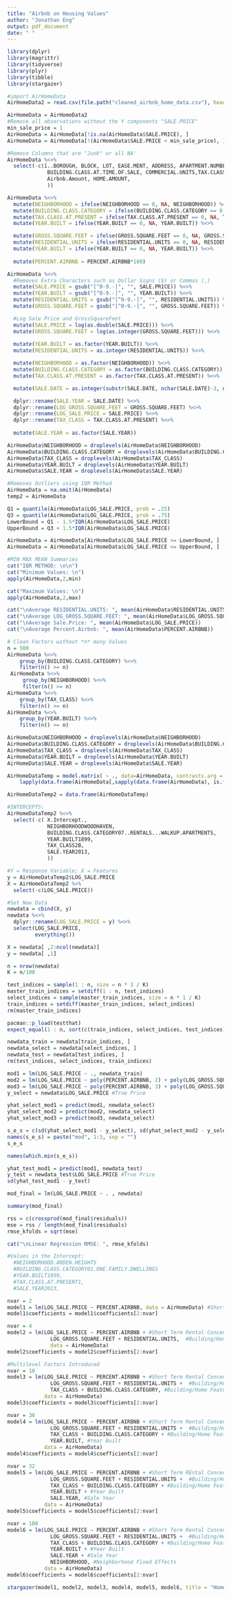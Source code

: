 ```yaml
---
title: "Airbnb on Housing Values"
author: "Jonathan Eng"
output: pdf_document
date: " "
---
```


```r
library(dplyr)
library(magrittr)
library(tidyverse)
library(plyr)
library(tibble)
library(stargazer)

```

```r
#import AirHomeData
AirHomeData2 = read.csv(file.path("cleaned_airbnb_home_data.csv"), header = TRUE)
```

```r
AirHomeData = AirHomeData2
#Remove all observations without the Y components "SALE.PRICE"
min_sale_price = 1
AirHomeData = AirHomeData[!is.na(AirHomeData$SALE.PRICE), ]
AirHomeData = AirHomeData[!(AirHomeData$SALE.PRICE < min_sale_price), ]

```

```r
#Remove Columns that are "Junk" or all NA'
AirHomeData %<>%
  select(-c(ï..BOROUGH, BLOCK, LOT, EASE.MENT, ADDRESS, APARTMENT.NUMBER, ZIP.CODE, TOTAL.UNITS, BUILDING.CLASS.AT.PRESENT, 
             BUILDING.CLASS.AT.TIME.OF.SALE, COMMERCIAL.UNITS,TAX.CLASS.AT.TIME.OF.SALE, LAND.SQUARE.FEET, 
             Airbnb.Amount, HOME.AMOUNT, 
             ))

AirHomeData %<>%
  mutate(NEIGHBORHOOD = ifelse(NEIGHBORHOOD == 0, NA, NEIGHBORHOOD)) %<>%
  mutate(BUILDING.CLASS.CATEGORY = ifelse(BUILDING.CLASS.CATEGORY == 0, NA, BUILDING.CLASS.CATEGORY)) %<>%
  mutate(TAX.CLASS.AT.PRESENT = ifelse(TAX.CLASS.AT.PRESENT == 0, NA, TAX.CLASS.AT.PRESENT)) %<>%
  mutate(YEAR.BUILT = ifelse(YEAR.BUILT == 0, NA, YEAR.BUILT)) %<>%

  mutate(GROSS.SQUARE.FEET = ifelse(GROSS.SQUARE.FEET == 0, NA, GROSS.SQUARE.FEET)) %<>%
  mutate(RESIDENTIAL.UNITS = ifelse(RESIDENTIAL.UNITS == 0, NA, RESIDENTIAL.UNITS)) %<>%
  mutate(YEAR.BUILT = ifelse(YEAR.BUILT == 0, NA, YEAR.BUILT)) %<>%
  
  mutate(PERCENT.AIRBNB = PERCENT.AIRBNB*100) 
```

```r
AirHomeData %<>%
  #Removes Extra Characters such as Dollar Signs ($) or Commas (,)
  mutate(SALE.PRICE = gsub("[^0-9.-]", "", SALE.PRICE)) %<>%
  mutate(YEAR.BUILT = gsub("[^0-9.-]", "", YEAR.BUILT)) %<>%
  mutate(RESIDENTIAL.UNITS = gsub("[^0-9.-]", "", RESIDENTIAL.UNITS)) %<>%
  mutate(GROSS.SQUARE.FEET = gsub("[^0-9.-]", "", GROSS.SQUARE.FEET)) %<>%

  #Log Sale Price and GrossSquareFeet
  mutate(SALE.PRICE = log(as.double(SALE.PRICE))) %<>%
  mutate(GROSS.SQUARE.FEET = log(as.integer(GROSS.SQUARE.FEET))) %<>%
  
  mutate(YEAR.BUILT = as.factor(YEAR.BUILT)) %<>%
  mutate(RESIDENTIAL.UNITS = as.integer(RESIDENTIAL.UNITS)) %<>%

  mutate(NEIGHBORHOOD = as.factor(NEIGHBORHOOD)) %<>%
  mutate(BUILDING.CLASS.CATEGORY = as.factor(BUILDING.CLASS.CATEGORY)) %<>%
  mutate(TAX.CLASS.AT.PRESENT = as.factor(TAX.CLASS.AT.PRESENT)) %<>%

  mutate(SALE.DATE = as.integer(substr(SALE.DATE, nchar(SALE.DATE)-3, nchar(SALE.DATE)))) %<>%

  dplyr::rename(SALE.YEAR = SALE.DATE) %<>%
  dplyr::rename(LOG_GROSS.SQUARE.FEET = GROSS.SQUARE.FEET) %<>%
  dplyr::rename(LOG_SALE.PRICE = SALE.PRICE) %<>%
  dplyr::rename(TAX_CLASS = TAX.CLASS.AT.PRESENT) %<>%
  
  mutate(SALE.YEAR = as.factor(SALE.YEAR)) 

```

```r
AirHomeData$NEIGHBORHOOD = droplevels(AirHomeData$NEIGHBORHOOD)  
AirHomeData$BUILDING.CLASS.CATEGORY = droplevels(AirHomeData$BUILDING.CLASS.CATEGORY)
AirHomeData$TAX_CLASS = droplevels(AirHomeData$TAX_CLASS)
AirHomeData$YEAR.BUILT = droplevels(AirHomeData$YEAR.BUILT)
AirHomeData$SALE.YEAR = droplevels(AirHomeData$SALE.YEAR)
```

```r
#Removes Outliers using IQR Method
AirHomeData = na.omit(AirHomeData)
temp2 = AirHomeData

Q1 = quantile(AirHomeData$LOG_SALE.PRICE, prob = .25)
Q3 = quantile(AirHomeData$LOG_SALE.PRICE, prob = .75)
LowerBound = Q1 - 1.5*IQR(AirHomeData$LOG_SALE.PRICE)
UpperBound = Q3 + 1.5*IQR(AirHomeData$LOG_SALE.PRICE)

AirHomeData = AirHomeData[AirHomeData$LOG_SALE.PRICE >= LowerBound, ]
AirHomeData = AirHomeData[AirHomeData$LOG_SALE.PRICE <= UpperBound, ]
```

```r
#MIN MAX MEAN Summaries
cat("IQR METHOD: \n\n")
cat("Minimum Values: \n")
apply(AirHomeData,2,min)

cat("Maximum Values: \n")
apply(AirHomeData,2,max)

cat("\nAverage RESIDENTIAL.UNITS: ", mean(AirHomeData$RESIDENTIAL.UNITS))
cat("\nAverage LOG_GROSS.SQUARE.FEET: ", mean(AirHomeData$LOG_GROSS.SQUARE.FEET))
cat("\nAverage Sale.Price: ", mean(AirHomeData$LOG_SALE.PRICE))
cat("\nAverage Percent.Airbnb: ", mean(AirHomeData$PERCENT.AIRBNB))
```

```r
# Clean Factors without *n* many Values
n = 500
AirHomeData %<>%
    group_by(BUILDING.CLASS.CATEGORY) %<>%
    filter(n() >= n)
 AirHomeData %<>%
     group_by(NEIGHBORHOOD) %<>%
     filter(n() >= n)
AirHomeData %<>%
    group_by(TAX_CLASS) %<>%
    filter(n() >= n)
AirHomeData %<>%
    group_by(YEAR.BUILT) %<>%
    filter(n() >= n)
```


```r
AirHomeData$NEIGHBORHOOD = droplevels(AirHomeData$NEIGHBORHOOD)  
AirHomeData$BUILDING.CLASS.CATEGORY = droplevels(AirHomeData$BUILDING.CLASS.CATEGORY)
AirHomeData$TAX_CLASS = droplevels(AirHomeData$TAX_CLASS)
AirHomeData$YEAR.BUILT = droplevels(AirHomeData$YEAR.BUILT)
AirHomeData$SALE.YEAR = droplevels(AirHomeData$SALE.YEAR)
```

```r
AirHomeDataTemp = model.matrix( ~ ., data=AirHomeData, contrasts.arg = 
    lapply(data.frame(AirHomeData[,sapply(data.frame(AirHomeData), is.factor)]), contrasts, contrasts = FALSE))

AirHomeDataTemp2 = data.frame(AirHomeDataTemp)

#INTERCEPTS:
AirHomeDataTemp2 %<>%
  select(-c( X.Intercept.,
             NEIGHBORHOODWOODHAVEN, 
             BUILDING.CLASS.CATEGORY07..RENTALS...WALKUP.APARTMENTS,
             YEAR.BUILT1899,
             TAX_CLASS2B,
             SALE.YEAR2013,
             ))
```


```r
#Y = Response Variable; X = Features
y = AirHomeDataTemp2$LOG_SALE.PRICE
X = AirHomeDataTemp2 %>%
  select(-c(LOG_SALE.PRICE))
```


```r
#Set New Data
newdata = cbind(X, y)
newdata %<>%
  dplyr::rename(LOG_SALE.PRICE = y) %<>%
  select(LOG_SALE.PRICE,
         everything())

X = newdata[ ,2:ncol(newdata)]
y = newdata[ ,1]
```

```r
n = nrow(newdata)
K = n/100

test_indices = sample(1 : n, size = n * 1 / K)
master_train_indices = setdiff(1 : n, test_indices)
select_indices = sample(master_train_indices, size = n * 1 / K)
train_indices = setdiff(master_train_indices, select_indices)
rm(master_train_indices)

pacman::p_load(testthat)
expect_equal(1 : n, sort(c(train_indices, select_indices, test_indices)))

newdata_train = newdata[train_indices, ]
newdata_select = newdata[select_indices, ]
newdata_test = newdata[test_indices, ]
rm(test_indices, select_indices, train_indices)

mod1 = lm(LOG_SALE.PRICE ~ ., newdata_train) 
mod2 = lm(LOG_SALE.PRICE ~ poly(PERCENT.AIRBNB, 2) + poly(LOG_GROSS.SQUARE.FEET, 2) + poly(RESIDENTIAL.UNITS,2 ) + ., newdata_train)
mod3 = lm(LOG_SALE.PRICE ~ poly(PERCENT.AIRBNB, 3) + poly(LOG_GROSS.SQUARE.FEET, 3) + poly(RESIDENTIAL.UNITS,3 ) + ., newdata_train)
y_select = newdata$LOG_SALE.PRICE #True Price

yhat_select_mod1 = predict(mod1, newdata_select)
yhat_select_mod2 = predict(mod2, newdata_select)
yhat_select_mod3 = predict(mod3, newdata_select)

s_e_s = c(sd(yhat_select_mod1 - y_select), sd(yhat_select_mod2 - y_select), sd(yhat_select_mod3 - y_select))
names(s_e_s) = paste("mod", 1:3, sep = "")
s_e_s

names(which.min(s_e_s))

yhat_test_mod1 = predict(mod1, newdata_test)
y_test = newdata_test$LOG_SALE.PRICE #True Price
sd(yhat_test_mod1 - y_test)

mod_final = lm(LOG_SALE.PRICE ~ . , newdata)

summary(mod_final)

rss = c(crossprod(mod_final$residuals))
mse = rss / length(mod_final$residuals)
rmse_kfolds = sqrt(mse)

cat("\nLinear Regression RMSE: ", rmse_kfolds)

```


```r
#Values in the Intercept:
  #NEIGHBORHOOD.ARDEN.HEIGHTS
  #BUILDING.CLASS.CATEGORY01.ONE.FAMILY.DWELLINGS 
  #YEAR.BUILT1899,
  #TAX.CLASS.AT.PRESENT1,
  #SALE.YEAR2013,

nvar = 2
model1 = lm(LOG_SALE.PRICE ~ PERCENT.AIRBNB, data = AirHomeData) #Short Term Rental Concentration
model1$coefficients = model1$coefficients[2:nvar]

nvar = 4
model2 = lm(LOG_SALE.PRICE ~ PERCENT.AIRBNB + #Short Term Rental Concentration
              LOG_GROSS.SQUARE.FEET + RESIDENTIAL.UNITS,  #Building/Home Size/Units
              data = AirHomeData)
model2$coefficients = model2$coefficients[2:nvar]

#Multilevel Factors Introduced 
nvar = 10
model3 = lm(LOG_SALE.PRICE ~ PERCENT.AIRBNB + #Short Term Rental Concentration
              LOG_GROSS.SQUARE.FEET + RESIDENTIAL.UNITS +  #Building/Home Size/Units
              TAX_CLASS + BUILDING.CLASS.CATEGORY, #Building/Home Features
            data = AirHomeData)
model3$coefficients = model3$coefficients[2:nvar]

nvar = 30
model4 = lm(LOG_SALE.PRICE ~ PERCENT.AIRBNB + #Short Term Rental Concentration
              LOG_GROSS.SQUARE.FEET + RESIDENTIAL.UNITS +  #Building/Home Size/Units
              TAX_CLASS + BUILDING.CLASS.CATEGORY + #Building/Home Features
              YEAR.BUILT, #Year Built
            data = AirHomeData)
model4$coefficients = model4$coefficients[2:nvar]

nvar = 32
model5 = lm(LOG_SALE.PRICE ~ PERCENT.AIRBNB + #Short Term REntal Concentration
              LOG_GROSS.SQUARE.FEET + RESIDENTIAL.UNITS +  #Building/Home Size/Units
              TAX_CLASS + BUILDING.CLASS.CATEGORY + #Building/Home Features
              YEAR.BUILT + #Year Built
              SALE.YEAR, #Sale Year
            data = AirHomeData)
model5$coefficients = model5$coefficients[2:nvar]

nvar = 100
model6 = lm(LOG_SALE.PRICE ~ PERCENT.AIRBNB + #Short Term Rental Concentration
              LOG_GROSS.SQUARE.FEET + RESIDENTIAL.UNITS +  #Building/Home Size/Units
              TAX_CLASS + BUILDING.CLASS.CATEGORY + #Building/Home Features
              YEAR.BUILT + #Year Built
              SALE.YEAR + #Sale Year
              NEIGHBORHOOD, #Neighborhood Fixed Effects
            data = AirHomeData)
model6$coefficients = model6$coefficients[2:nvar]
```

```r
stargazer(model1, model2, model3, model4, model5, model6, title = "Home Sale Price versus Short Term Rental Concentration", type = "text",  out = "Home Sale Price versus Short Term Rental Concentration")

```





